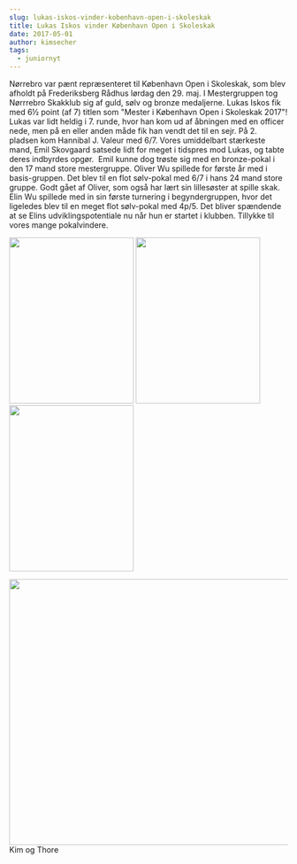 ```yaml
---
slug: lukas-iskos-vinder-kobenhavn-open-i-skoleskak
title: Lukas Iskos vinder København Open i Skoleskak
date: 2017-05-01
author: kimsecher
tags:
  - juniornyt
---
```

Nørrebro var pænt repræsenteret til København Open i Skoleskak, som blev afholdt på Frederiksberg Rådhus lørdag den 29. maj.
I Mestergruppen tog Nørrrebro Skakklub sig af guld, sølv og bronze medaljerne.
Lukas Iskos fik med 6½ point (af 7) titlen som "Mester i København Open i Skoleskak 2017"!
Lukas var lidt heldig i 7. runde, hvor han kom ud af åbningen med en officer nede, men på en eller anden måde fik han vendt det til en sejr.
På 2. pladsen kom Hannibal J. Valeur med 6/7. Vores umiddelbart stærkeste mand, Emil Skovgaard satsede lidt for meget i tidspres mod Lukas, og tabte deres indbyrdes opgør.  Emil kunne dog trøste sig med en bronze-pokal i den 17 mand store mestergruppe.
Oliver Wu spillede for første år med i basis-gruppen. Det blev til en flot sølv-pokal med 6/7 i hans 24 mand store gruppe. Godt gået af Oliver, som også har lært sin lillesøster at spille skak. Elin Wu spillede med in sin første turnering i begyndergruppen, hvor det ligeledes blev til en meget flot sølv-pokal med 4p/5. Det bliver spændende at se Elins udviklingspotentiale nu når hun er startet i klubben.
Tillykke til vores mange pokalvindere.

<img className="alignnone size-medium wp-image-2646" src="https://nbskak.dk/wp-content/uploads/2017/05/ElinogOliver-225x300.jpg" alt="" width="225" height="300" /> <img className="alignnone size-medium wp-image-2647" src="https://nbskak.dk/wp-content/uploads/2017/05/OliverWu-225x300.jpg" alt="" width="225" height="300" /> <img className="alignnone size-medium wp-image-2648" src="https://nbskak.dk/wp-content/uploads/2017/05/ElinWu-225x300.jpg" alt="" width="225" height="300" />

<img className="alignnone size-full wp-image-2645" src="https://nbskak.dk/wp-content/uploads/2017/05/Vinderne.jpg" alt="" width="640" height="480" />
Kim og Thore
